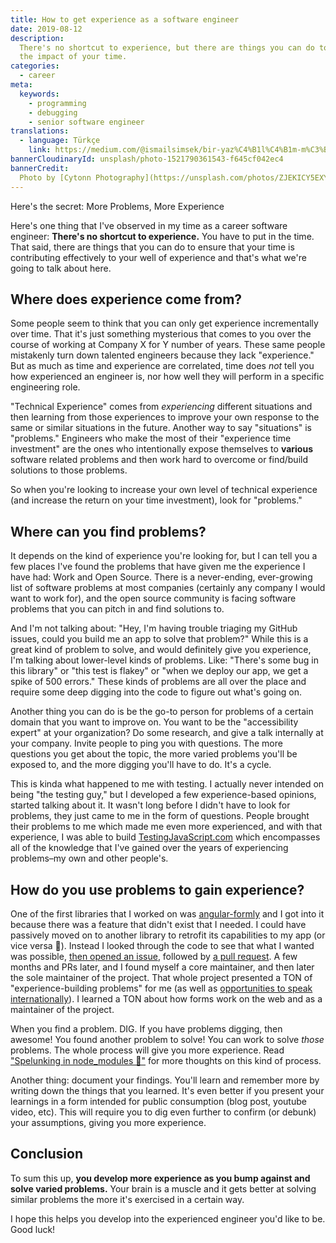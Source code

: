```yaml
---
title: How to get experience as a software engineer
date: 2019-08-12
description:
  There's no shortcut to experience, but there are things you can do to increase
  the impact of your time.
categories:
  - career
meta:
  keywords:
    - programming
    - debugging
    - senior software engineer
translations:
  - language: Türkçe
    link: https://medium.com/@ismailsimsek/bir-yaz%C4%B1l%C4%B1m-m%C3%BChendisi-olarak-nas%C4%B1l-deneyim-edinebilirsiniz-d5bc19e84c09
bannerCloudinaryId: unsplash/photo-1521790361543-f645cf042ec4
bannerCredit:
  Photo by [Cytonn Photography](https://unsplash.com/photos/ZJEKICY5EXY)
---
```


Here's the secret: More Problems, More Experience

Here's one thing that I've observed in my time as a career software engineer:
**There's no shortcut to experience.** You have to put in the time. That said,
there are things that you can do to ensure that your time is contributing
effectively to your well of experience and that's what we're going to talk about
here.

## Where does experience come from?

Some people seem to think that you can only get experience incrementally over
time. That it's just something mysterious that comes to you over the course of
working at Company X for Y number of years. These same people mistakenly turn
down talented engineers because they lack "experience." But as much as time and
experience are correlated, time does _not_ tell you how experienced an engineer
is, nor how well they will perform in a specific engineering role.

"Technical Experience" comes from _experiencing_ different situations and then
learning from those experiences to improve your own response to the same or
similar situations in the future. Another way to say "situations" is "problems."
Engineers who make the most of their "experience time investment" are the ones
who intentionally expose themselves to **various** software related problems and
then work hard to overcome or find/build solutions to those problems.

So when you're looking to increase your own level of technical experience (and
increase the return on your time investment), look for "problems."

## Where can you find problems?

It depends on the kind of experience you're looking for, but I can tell you a
few places I've found the problems that have given me the experience I have had:
Work and Open Source. There is a never-ending, ever-growing list of software
problems at most companies (certainly any company I would want to work for), and
the open source community is facing software problems that you can pitch in and
find solutions to.

And I'm not talking about: "Hey, I'm having trouble triaging my GitHub issues,
could you build me an app to solve that problem?" While this is a great kind of
problem to solve, and would definitely give you experience, I'm talking about
lower-level kinds of problems. Like: "There's some bug in this library" or "this
test is flakey" or "when we deploy our app, we get a spike of 500 errors." These
kinds of problems are all over the place and require some deep digging into the
code to figure out what's going on.

Another thing you can do is be the go-to person for problems of a certain domain
that you want to improve on. You want to be the "accessibility expert" at your
organization? Do some research, and give a talk internally at your company.
Invite people to ping you with questions. The more questions you get about the
topic, the more varied problems you'll be exposed to, and the more digging
you'll have to do. It's a cycle.

This is kinda what happened to me with testing. I actually never intended on
being "the testing guy," but I developed a few experience-based opinions,
started talking about it. It wasn't long before I didn't have to look for
problems, they just came to me in the form of questions. People brought their
problems to me which made me even more experienced, and with that experience, I
was able to build [TestingJavaScript.com](https://testingjavascript.com) which
encompasses all of the knowledge that I've gained over the years of experiencing
problems–my own and other people's.

## How do you use problems to gain experience?

One of the first libraries that I worked on was
[angular-formly](https://github.com/formly-js/angular-formly) and I got into it
because there was a feature that didn't exist that I needed. I could have
passively moved on to another library to retrofit its capabilities to my app (or
vice versa 😬). Instead I looked through the code to see that what I wanted was
possible,
[then opened an issue](https://github.com/formly-js/angular-formly/issues/16),
followed by
[a pull request](https://github.com/formly-js/angular-formly/pull/17). A few
months and PRs later, and I found myself a core maintainer, and then later the
sole maintainer of the project. That whole project presented a TON of
"experience-building problems" for me (as well as
[opportunities to speak internationally](/talks/#json-powered-forms)). I learned
a TON about how forms work on the web and as a maintainer of the project.

When you find a problem. DIG. If you have problems digging, then awesome! You
found another problem to solve! You can work to solve _those_ problems. The
whole process will give you more experience. Read
["Spelunking in node_modules 👷"](/blog/spelunking-in-node-modules) for more
thoughts on this kind of process.

Another thing: document your findings. You'll learn and remember more by writing
down the things that you learned. It's even better if you present your learnings
in a form intended for public consumption (blog post, youtube video, etc). This
will require you to dig even further to confirm (or debunk) your assumptions,
giving you more experience.

## Conclusion

To sum this up, **you develop more experience as you bump against and solve
varied problems.** Your brain is a muscle and it gets better at solving similar
problems the more it's exercised in a certain way.

I hope this helps you develop into the experienced engineer you'd like to be.
Good luck!
